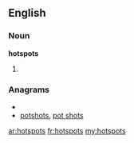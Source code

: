 ==English==

===Noun===
'''hotspots'''

# {{plural of|[[hotspot]]}}

===Anagrams===
* {{alphagram|hoopsstt}}
* [[potshots#English|potshots]], [[pot shots#English|pot shots]]

[[ar:hotspots]]
[[fr:hotspots]]
[[my:hotspots]]